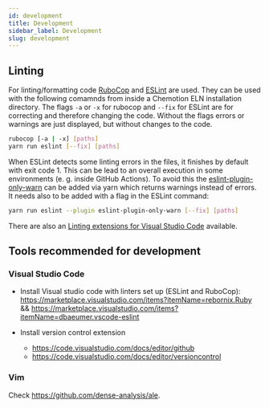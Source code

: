 ```yaml
---
id: development
title: Development
sidebar_label: Development
slug: development
---
```


## Linting
For linting/formatting code [RuboCop](https://rubocop.org/) and [ESLint](https://eslint.org/) are used. They can be used with the following comamnds from inside a Chemotion ELN installation directory. The flags `-a` or `-x` for rubocop and `--fix` for ESLint are for correcting and therefore changing the code. Without the flags errors or warnings are just displayed, but without changes to the code.
```sh
rubocop [-a | -x] [paths]
yarn run eslint [--fix] [paths]
```
When ESLint detects some linting errors in the files, it finishes by default with exit code 1. This can be lead to an overall execution in some environments (e. g. inside GitHub Actions). To avoid this the [eslint-plugin-only-warn](https://www.npmjs.com/package/eslint-plugin-only-warn) can be added via yarn which returns warnings instead of errors. It needs also to be added with a flag in the ESLint command:
```sh 
yarn run eslint --plugin eslint-plugin-only-warn [--fix] [paths]
```
There are also an [Linting extensions for Visual Studio Code](#visual-studio-code) available.
## Tools recommended for development

### Visual Studio Code
- Install Visual studio code with linters set up (ESLint and RuboCop):
  https://marketplace.visualstudio.com/items?itemName=rebornix.Ruby && https://marketplace.visualstudio.com/items?itemName=dbaeumer.vscode-eslint

- Install version control extension
  - https://code.visualstudio.com/docs/editor/github
  - https://code.visualstudio.com/docs/editor/versioncontrol


### Vim
Check https://github.com/dense-analysis/ale.
